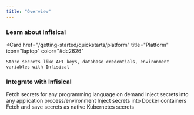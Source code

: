 ```yaml
---
title: "Overview"
---
```


### Learn about Infisical

<Card
    href="/getting-started/quickstarts/platform"
    title="Platform"
    icon="laptop"
    color="#dc2626"
>
    Store secrets like API keys, database credentials, environment variables with Infisical
</Card>

### Integrate with Infisical

<CardGroup cols={2}>
  <Card
    title="SDKs"
    href="/getting-started/quickstarts/sdks"
    icon="boxes-stacked"
    color="#3c8639"
  >
    Fetch secrets for any programming language on demand
  </Card>
  <Card href="/getting-started/quickstarts/cli" title="Command Line Interface" icon="square-terminal" color="#3775a9">
    Inject secrets into any application process/environment
  </Card>
  <Card href="/getting-started/quickstarts/docker" title="Docker" icon="docker" color="#0078d3">
    Inject secrets into Docker containers
  </Card>
  <Card
    href="/getting-started/quickstarts/kubernetes"
    title="Kubernetes"
    icon="server"
    color="#3775a9"
  >
    Fetch and save secrets as native Kubernetes secrets
  </Card>
</CardGroup>